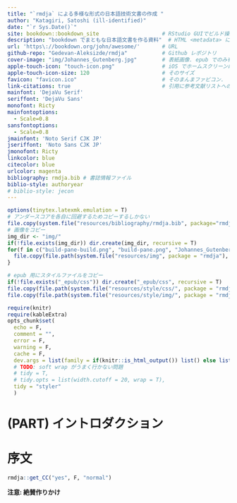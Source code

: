 ```yaml
---
title: "`rmdja` による多様な形式の日本語技術文書の作成 "
author: "Katagiri, Satoshi (ill-identified)"
date: "`r Sys.Date()`"
site: bookdown::bookdown_site                    # RStudio GUIでビルド操作したい場合に必要
description: "bookdown でまともな日本語文書を作る資料"  # HTML <metadata> に出力されるサイト概要
url: 'https\://bookdown.org/john/awesome/'       # URL
github-repo: "Gedevan-Aleksizde/rmdja"           # Github レポジトリ
cover-image: "img/Johannes_Gutenberg.jpg"        # 表紙画像. epub でのみ有効?
apple-touch-icon: "touch-icon.png"               # iOS でホームスクリーンに登録した際に見えるもの
apple-touch-icon-size: 120                       # そのサイズ
favicon: "favicon.ico"                           # そのまんまファビコン.
link-citations: true                             # 引用に参考文献リストへのハイパーリンクをつける
mainfont: 'DejaVu Serif'
seriffont: 'DejaVu Sans'
monofont: Ricty
mainfontoptions:
  - Scale=0.8
sansfontoptions:
  - Scale=0.8
jmainfont: 'Noto Serif CJK JP'
jseriffont: 'Noto Sans CJK JP'
jmonofont: Ricty
linkcolor: blue
citecolor: blue
urlcolor: magenta
bibliography: rmdja.bib # 書誌情報ファイル
biblio-style: authoryear
# biblio-style: jecon
---
```


```r
options(tinytex.latexmk.emulation = T)
# アンダースコアを各自に回避するためコピーするしかない
file.copy(system.file("resources/bibliography/rmdja.bib", package="rmdja"), "./")
# 画像をコピー
img_dir <- "img/"
if(!file.exists(img_dir)) dir.create(img_dir, recursive = T)
for(f in c("build-pane-build.png", "build-pane.png", "Johannes_Gutenberg.jpg", "citr.png")){
  file.copy(file.path(system.file("resources/img", package = "rmdja"), f), img_dir)
}

# epub 用にスタイルファイルをコピー
if(!file.exists("_epub/css")) dir.create("_epub/css", recursive = T)
file.copy(file.path(system.file("resources/style/css/", package = "rmdja"), c("style.css", "toc.css")), "_epub/css")
file.copy(file.path(system.file("resources/style/img/", package = "rmdja"), c("caution.png", "important.png", "note.png", "tip.png", "warning.png")), "_epub/css")

require(knitr)
require(kableExtra)
opts_chunk$set(
  echo = F,
  comment = "",
  error = F,
  warning = F,
  cache = F,
  dev.args = list(family = if(knitr::is_html_output()) list() else list(family = "Noto Sans Serif CJK JP")),
  # TODO: soft wrap がうまく行かない問題
  # tidy = T,
  # tidy.opts = list(width.cutoff = 20, wrap = T),
  tidy = "styler"
  )

```

# (PART) イントロダクション {-}

# 序文 {-}

```r
rmdja::get_CC("yes", F, "normal")
```

**注意: 絶賛作りかけ**
